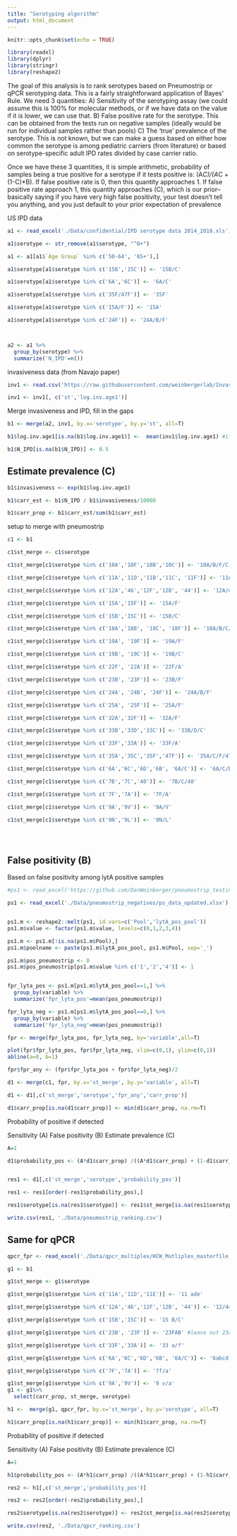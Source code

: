 ```yaml
---
title: "Serotyping algorithm"
output: html_document
---
```


```r
knitr::opts_chunk$set(echo = TRUE)

library(readxl)
library(dplyr)
library(stringr)
library(reshape2)
```

The goal of this analysis is to rank serotypes based on Pneumostrip or qPCR serotyping data. This is a fairly straightforward application of Bayes' Rule. We need 3 quantities: A) Sensitivity of the serotyping assay (we could assume this is 100% for molecular methods, or if we have data on the value if it is lower, we can use that.  B) False positive rate for the serotype. This can be obtained from the tests run on negative samples (ideally would be run for individual samples rather than pools) C) The 'true' prevalence of the serotype. This is not known, but we can make a guess based on either how common the serotype is among pediatric carriers  (from literature) or based on serotype-specific adult IPD rates divided by case carrier ratio. 

Once we have these 3 quantities, it is simple arithmetic, probability of samples being a true positive for a serotype if it tests positive is: (A*C)/(A*C + (1-C)*B). If false positive rate is 0, then this quantity approaches 1. If false positive rate approach 1, this quantity approaches (C), which is our prior--basically saying if you have very high false positivity, your test doesn't tell you anything, and you just default to your prior expectation of prevalence 

US IPD data
```r
a1 <- read_excel('./Data/confidential/IPD serotype data 2014_2018.xls')

a1$serotype <- str_remove(a1$serotype, "^0+") 

a1 <- a1[a1$`Age Group` %in% c('50-64', '65+'),]

a1$serotype[a1$serotype %in% c('15B','15C')] <- '15B/C'

a1$serotype[a1$serotype %in% c('6A','6C')] <- '6A/C'

a1$serotype[a1$serotype %in% c('35F/47F')] <- '35F'

a1$serotype[a1$serotype %in% c('15A/F')] <- '15A'

a1$serotype[a1$serotype %in% c('24F')] <- '24A/B/F'



a2 <- a1 %>%
  group_by(serotype) %>%
  summarize('N_IPD'=n())

```

invasiveness data (from Navajo paper)
```r
inv1 <- read.csv('https://raw.githubusercontent.com/weinbergerlab/Invasiveness_Navajo/main/Results/mcmc_invasive_single_stage.csv')

inv1 <- inv1[, c('st','log.inv.age1')]
```

Merge invasiveness and IPD, fill in the gaps
```r
b1 <- merge(a2, inv1, by.x='serotype', by.y='st', all=T)

b1$log.inv.age1[is.na(b1$log.inv.age1)] <-  mean(inv1$log.inv.age1) #if missing, assign the mean

b1$N_IPD[is.na(b1$N_IPD)] <- 0.5
```

## Estimate prevalence (C)
```r

b1$invasiveness <- exp(b1$log.inv.age1)

b1$carr_est <- b1$N_IPD / b1$invasiveness/10000

b1$carr_prop <- b1$carr_est/sum(b1$carr_est)
```

setup to merge with pneumostrip
```r
c1 <- b1

c1$st_merge <- c1$serotype

c1$st_merge[c1$serotype %in% c('10A','10F','10B','10C')] <- '10A/B/F/C'

c1$st_merge[c1$serotype %in% c('11A','11D','11B','11C', '11F')] <- '11A/D/B/C/F'

c1$st_merge[c1$serotype %in% c('12A','46','12F','12B', '44')] <- '12A/46/B/F/44'

c1$st_merge[c1$serotype %in% c('15A','15F')] <- '15A/F'

c1$st_merge[c1$serotype %in% c('15B','15C')] <- '15B/C'

c1$st_merge[c1$serotype %in% c('18A','18B', '18C', '18F')] <- '18A/B/C/F'

c1$st_merge[c1$serotype %in% c('19A', '19F')] <- '19A/F'

c1$st_merge[c1$serotype %in% c('19B', '19C')] <- '19B/C'

c1$st_merge[c1$serotype %in% c('22F', '22A')] <- '22F/A'

c1$st_merge[c1$serotype %in% c('23B', '23F')] <- '23B/F'

c1$st_merge[c1$serotype %in% c('24A', '24B', '24F')] <- '24A/B/F'

c1$st_merge[c1$serotype %in% c('25A', '25F')] <- '25A/F'

c1$st_merge[c1$serotype %in% c('32A','32F')] <- '32A/F'

c1$st_merge[c1$serotype %in% c('33B','33D','33C')] <- '33B/D/C'

c1$st_merge[c1$serotype %in% c('33F','33A')] <- '33F/A'

c1$st_merge[c1$serotype %in% c('35A','35C','35F','47F')] <- '35A/C/F/47F'

c1$st_merge[c1$serotype %in% c('6A','6C','6D','6B', '6A/C')] <- '6A/C/D'

c1$st_merge[c1$serotype %in% c('7B','7C','40')] <- '7B/C/40'

c1$st_merge[c1$serotype %in% c('7F','7A')] <- '7F/A'

c1$st_merge[c1$serotype %in% c('9A','9V')] <- '9A/V'

c1$st_merge[c1$serotype %in% c('9N','9L')] <- '9N/L'





```


## False positivity (B)
Based on false positivity among lytA positive samples
```r

#ps1 <- read_excel('https://github.com/DanWeinberger/pneumostrip_testing/blob/master/Data/ps_data_updated.xlsx?raw=true')

ps1 <- read_excel('./Data/pneumostrip_negatives/ps_data_updated.xlsx')


ps1.m <- reshape2::melt(ps1, id.vars=c('Pool','lytA_pos_pool'))
ps1.m$value <- factor(ps1.m$value, levels=c(0,1,2,3,4))

ps1.m <- ps1.m[!is.na(ps1.m$Pool),]
ps1.m$poolname <- paste(ps1.m$lytA_pos_pool, ps1.m$Pool, sep='_')

ps1.m$pos_pneumostrip <- 0
ps1.m$pos_pneumostrip[ps1.m$value %in% c('1','2','4')] <- 1


fpr_lyta_pos <- ps1.m[ps1.m$lytA_pos_pool==1,] %>%
  group_by(variable) %>%
  summarize('fpr_lyta_pos'=mean(pos_pneumostrip))

fpr_lyta_neg <- ps1.m[ps1.m$lytA_pos_pool==0,] %>%
  group_by(variable) %>%
  summarize('fpr_lyta_neg'=mean(pos_pneumostrip))

fpr <- merge(fpr_lyta_pos, fpr_lyta_neg, by='variable',all=T)

plot(fpr$fpr_lyta_pos, fpr$fpr_lyta_neg, xlim=c(0,1), ylim=c(0,1))
abline(a=0, b=1)

fpr$fpr_any <- (fpr$fpr_lyta_pos + fpr$fpr_lyta_neg)/2

```

```r
d1 <- merge(c1, fpr, by.x='st_merge', by.y='variable', all=T)

d1 <- d1[,c('st_merge','serotype','fpr_any','carr_prop')]

d1$carr_prop[is.na(d1$carr_prop)] <- min(d1$carr_prop, na.rm=T)
```

Probability of positive if detected

Sensitivity (A)
False positivity (B)
Estimate prevalence (C)
```r
A=1

d1$probability_pos <- (A*d1$carr_prop) /((A*d1$carr_prop) + (1-d1$carr_prop)*d1$fpr_any )


res1 <- d1[,c('st_merge','serotype','probability_pos')]

res1 <- res1[order(-res1$probability_pos),]

res1$serotype[is.na(res1$serotype)] <- res1$st_merge[is.na(res1$serotype)]

write.csv(res1, './Data/pneumostrip_ranking.csv')
```



## Same for qPCR

```r
qpcr_fpr <- read_excel('./Data/qpcr_multiplex/HCW_Mutliplex_masterfile .xlsx', sheet='fp_rate')

g1 <- b1

g1$st_merge <- g1$serotype

g1$st_merge[g1$serotype %in% c('11A','11D','11E')] <- '11 ade'

g1$st_merge[g1$serotype %in% c('12A','46','12F','12B', '44')] <- '12/44/46'

g1$st_merge[g1$serotype %in% c('15B','15C')] <- '15 B/C'

g1$st_merge[g1$serotype %in% c('23B', '23F')] <- '23FAB' #leave out 23A bc it is separate as well

g1$st_merge[g1$serotype %in% c('33F','33A')] <- '33 a/f'

g1$st_merge[g1$serotype %in% c('6A','6C','6D','6B', '6A/C')] <- '6abcd'

g1$st_merge[g1$serotype %in% c('7F','7A')] <- '7f/a'

g1$st_merge[g1$serotype %in% c('9A','9V')] <- '9 v/a'
g1 <- g1%>%
  select(carr_prop, st_merge, serotype)

h1 <-  merge(g1, qpcr_fpr, by.x='st_merge', by.y='serotype', all=T)

h1$carr_prop[is.na(h1$carr_prop)] <- min(h1$carr_prop, na.rm=T)

```


Probability of positive if detected

Sensitivity (A)
False positivity (B)
Estimate prevalence (C)
```r
A=1

h1$probability_pos <- (A*h1$carr_prop) /((A*h1$carr_prop) + (1-h1$carr_prop)*h1$fp_percent )

res2 <- h1[,c('st_merge','probability_pos')]

res2 <- res2[order(-res2$probability_pos),]

res2$serotype[is.na(res2$serotype)] <- res2$st_merge[is.na(res2$serotype)]

write.csv(res2, './Data/qpcr_ranking.csv')
```

